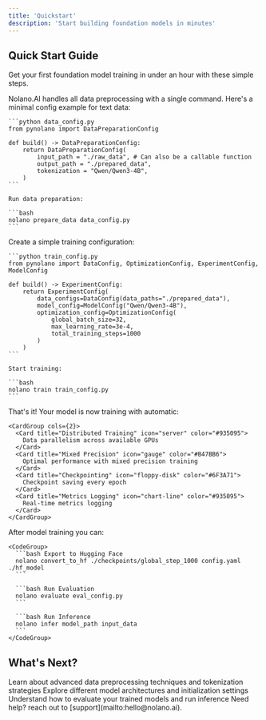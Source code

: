 ```yaml
---
title: 'Quickstart'
description: 'Start building foundation models in minutes'
---
```


## Quick Start Guide

Get your first foundation model training in under an hour with these simple steps.

<Steps>
  <Step title="Prepare Your Data">
    Nolano.AI handles all data preprocessing with a single command. Here's a minimal config example for text data:

    ```python data_config.py
    from pynolano import DataPreparationConfig

    def build() -> DataPreparationConfig:
        return DataPreparationConfig(
            input_path = "./raw_data", # Can also be a callable function
            output_path = "./prepared_data",
            tokenization = "Qwen/Qwen3-4B",
        )
    ```

    Run data preparation:

    ```bash
    nolano prepare_data data_config.py
    ```
  </Step>

  <Step title="Train Your Model">
    Create a simple training configuration:

    ```python train_config.py
    from pynolano import DataConfig, OptimizationConfig, ExperimentConfig, ModelConfig

    def build() -> ExperimentConfig:
        return ExperimentConfig(
            data_configs=DataConfig(data_paths="./prepared_data"),
            model_config=ModelConfig("Qwen/Qwen3-4B"),
            optimization_config=OptimizationConfig(
                global_batch_size=32, 
                max_learning_rate=3e-4, 
                total_training_steps=1000
            )
        )
    ```

    Start training:
    
    ```bash
    nolano train train_config.py
    ```
  </Step>

  <Step title="Automatic Features">
    That's it! Your model is now training with automatic:

    <CardGroup cols={2}>
      <Card title="Distributed Training" icon="server" color="#935095">
        Data parallelism across available GPUs
      </Card>
      <Card title="Mixed Precision" icon="gauge" color="#B47BB6">
        Optimal performance with mixed precision training
      </Card>
      <Card title="Checkpointing" icon="floppy-disk" color="#6F3A71">
        Checkpoint saving every epoch
      </Card>
      <Card title="Metrics Logging" icon="chart-line" color="#935095">
        Real-time metrics logging
      </Card>
    </CardGroup>
  </Step>

  <Step title="Next Steps">
    After model training you can:

    <CodeGroup>
      ```bash Export to Hugging Face
      nolano convert_to_hf ./checkpoints/global_step_1000 config.yaml ./hf_model
      ```

      ```bash Run Evaluation
      nolano evaluate eval_config.py
      ```

      ```bash Run Inference
      nolano infer model_path input_data
      ```
    </CodeGroup>
  </Step>
</Steps>

## What's Next?

<CardGroup cols={3}>
  <Card
    title="Data Preparation"
    icon="database"
    href="/data-preparation"
    color="#935095"
  >
    Learn about advanced data preprocessing techniques and tokenization strategies
  </Card>
  <Card
    title="Model Configuration"
    icon="brain"
    href="/model-configuration"
    color="#B47BB6"
  >
    Explore different model architectures and initialization settings
  </Card>
  <Card
    title="Evaluation"
    icon="chart-bar"
    href="/evaluation"
    color="#6F3A71"
  >
    Understand how to evaluate your trained models and run inference
  </Card>
</CardGroup>

<Tip>
  Need help?  reach out to [support](mailto:hello@nolano.ai).
</Tip>
